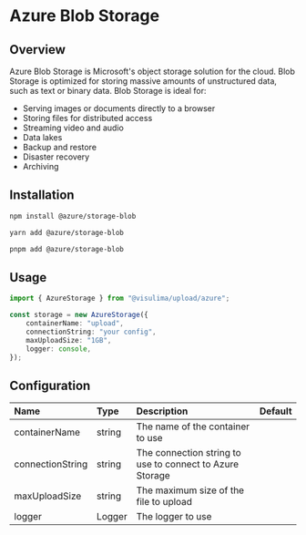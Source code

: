 # Azure Blob Storage

## Overview

Azure Blob Storage is Microsoft's object storage solution for the cloud. Blob Storage is optimized for storing massive amounts of unstructured data, such as text or binary data. Blob Storage is ideal for:

- Serving images or documents directly to a browser
- Storing files for distributed access
- Streaming video and audio
- Data lakes
- Backup and restore
- Disaster recovery
- Archiving

## Installation

```sh
npm install @azure/storage-blob
```

```sh
yarn add @azure/storage-blob
```

```sh
pnpm add @azure/storage-blob
```

## Usage

```ts
import { AzureStorage } from "@visulima/upload/azure";

const storage = new AzureStorage({
    containerName: "upload",
    connectionString: "your config",
    maxUploadSize: "1GB",
    logger: console,
});
```

## Configuration

| Name             | Type   | Description                                              | Default |
| :--------------- | :----- | :------------------------------------------------------- | :------ |
| containerName    | string | The name of the container to use                         |         |
| connectionString | string | The connection string to use to connect to Azure Storage |         |
| maxUploadSize    | string | The maximum size of the file to upload                   |         |
| logger           | Logger | The logger to use                                        |         |
